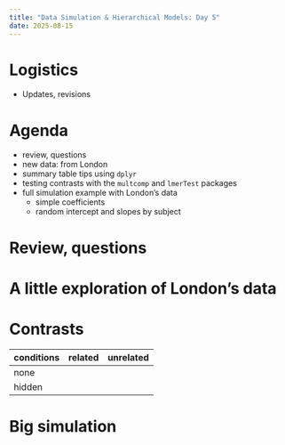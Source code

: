 ```yaml
---
title: "Data Simulation & Hierarchical Models: Day 5"
date: 2025-08-15
---
```


# Logistics

  - Updates, revisions

# Agenda

  - review, questions
  - new data: from London
  - summary table tips using `dplyr`
  - testing contrasts with the `multcomp` and `lmerTest` packages
  - full simulation example with London's data
    - simple coefficients
    - random intercept and slopes by subject


# Review, questions

# A little exploration of London's data

# Contrasts

| conditions | related    | unrelated  |
|:---        | ---:       | ---:       |
| none       |  |  |
| hidden     |  |  |

# Big simulation

